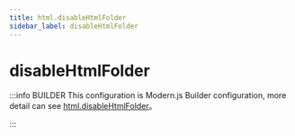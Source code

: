 ```yaml
---
title: html.disableHtmlFolder
sidebar_label: disableHtmlFolder
---
```

# disableHtmlFolder

:::info BUILDER
This configuration is Modern.js Builder configuration, more detail can see [html.disableHtmlFolder](https://modernjs.dev/builder/en/api/config-html.html#html-disablehtmlfolder)。

:::


<Main />
